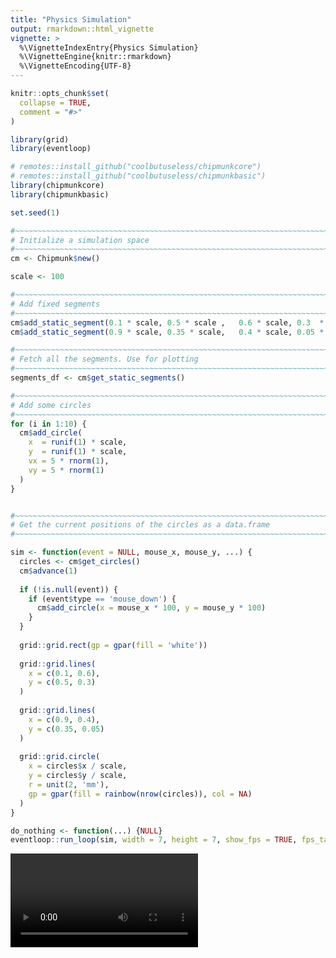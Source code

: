```yaml
---
title: "Physics Simulation"
output: rmarkdown::html_vignette
vignette: >
  %\VignetteIndexEntry{Physics Simulation}
  %\VignetteEngine{knitr::rmarkdown}
  %\VignetteEncoding{UTF-8}
---
```


```r
knitr::opts_chunk$set(
  collapse = TRUE,
  comment = "#>"
)
```

```r
library(grid)
library(eventloop)

# remotes::install_github("coolbutuseless/chipmunkcore")
# remotes::install_github("coolbutuseless/chipmunkbasic")
library(chipmunkcore)
library(chipmunkbasic)
```


```r
set.seed(1)

#~~~~~~~~~~~~~~~~~~~~~~~~~~~~~~~~~~~~~~~~~~~~~~~~~~~~~~~~~~~~~~~~~~~~~~~~~~~~~
# Initialize a simulation space
#~~~~~~~~~~~~~~~~~~~~~~~~~~~~~~~~~~~~~~~~~~~~~~~~~~~~~~~~~~~~~~~~~~~~~~~~~~~~~
cm <- Chipmunk$new()

scale <- 100

#~~~~~~~~~~~~~~~~~~~~~~~~~~~~~~~~~~~~~~~~~~~~~~~~~~~~~~~~~~~~~~~~~~~~~~~~~~~~~
# Add fixed segments
#~~~~~~~~~~~~~~~~~~~~~~~~~~~~~~~~~~~~~~~~~~~~~~~~~~~~~~~~~~~~~~~~~~~~~~~~~~~~~
cm$add_static_segment(0.1 * scale, 0.5 * scale ,   0.6 * scale, 0.3  * scale, friction = 0.2, elasticity = 1)
cm$add_static_segment(0.9 * scale, 0.35 * scale,   0.4 * scale, 0.05 * scale, friction = 0.2, elasticity = 1)

#~~~~~~~~~~~~~~~~~~~~~~~~~~~~~~~~~~~~~~~~~~~~~~~~~~~~~~~~~~~~~~~~~~~~~~~~~~~~~
# Fetch all the segments. Use for plotting
#~~~~~~~~~~~~~~~~~~~~~~~~~~~~~~~~~~~~~~~~~~~~~~~~~~~~~~~~~~~~~~~~~~~~~~~~~~~~~
segments_df <- cm$get_static_segments()

#~~~~~~~~~~~~~~~~~~~~~~~~~~~~~~~~~~~~~~~~~~~~~~~~~~~~~~~~~~~~~~~~~~~~~~~~~~~~~
# Add some circles 
#~~~~~~~~~~~~~~~~~~~~~~~~~~~~~~~~~~~~~~~~~~~~~~~~~~~~~~~~~~~~~~~~~~~~~~~~~~~~~
for (i in 1:10) {
  cm$add_circle(
    x  = runif(1) * scale,
    y  = runif(1) * scale,
    vx = 5 * rnorm(1),
    vy = 5 * rnorm(1)
  )
}


#~~~~~~~~~~~~~~~~~~~~~~~~~~~~~~~~~~~~~~~~~~~~~~~~~~~~~~~~~~~~~~~~~~~~~~~~~~~~~
# Get the current positions of the circles as a data.frame
#~~~~~~~~~~~~~~~~~~~~~~~~~~~~~~~~~~~~~~~~~~~~~~~~~~~~~~~~~~~~~~~~~~~~~~~~~~~~~

sim <- function(event = NULL, mouse_x, mouse_y, ...) {
  circles <- cm$get_circles()
  cm$advance(1)
  
  if (!is.null(event)) {
    if (event$type == 'mouse_down') {
      cm$add_circle(x = mouse_x * 100, y = mouse_y * 100)
    }
  }
  
  grid::grid.rect(gp = gpar(fill = 'white'))
  
  grid::grid.lines(
    x = c(0.1, 0.6),
    y = c(0.5, 0.3)
  )
  
  grid::grid.lines(
    x = c(0.9, 0.4),
    y = c(0.35, 0.05)
  )
  
  grid::grid.circle(
    x = circles$x / scale,
    y = circles$y / scale,
    r = unit(2, 'mm'),
    gp = gpar(fill = rainbow(nrow(circles)), col = NA)
  )
}

do_nothing <- function(...) {NULL}
eventloop::run_loop(sim, width = 7, height = 7, show_fps = TRUE, fps_target = 30)
```



 <video controls>
  <source src="images/physics.mp4" type="video/mp4">
  Your browser does not support the video tag.
</video> 

